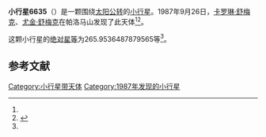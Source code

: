 {{Infobox planet
| bgcolour = #FFFFC0
| name = 6635 Zuber
| symbol = 
| image = 
| caption = 
| discovery = yes
| discovery_ref = 
| discoverer = [[卡罗琳·舒梅克|卡罗琳·舒梅克]]、[[尤金·舒梅克|尤金·舒梅克]]
| discovery_site = [[帕洛马山|帕洛马山]] 
| discovered = 1987年9月26日
| designations = yes
| mp_name = 
| named_after = 
| alt_names = 1987 SH3/ 1994 GP1
| mp_category = [[主带内小行星|主带内小行星]]
| orbit_ref = <ref name="a">[http://ssd.jpl.nasa.gov/sbdb.cgi?sstr=6635 6635 Zuber] {{Wayback|url=http://ssd.jpl.nasa.gov/sbdb.cgi?sstr=6635 |date=20140901194613 }}，小行星數據庫瀏覽器（JPL Small-Body Database Browser）－[[美国国家航空航天局|美国国家航空航天局]]喷气推进实验室</ref>
| epoch = 2456400.5 (2013年4月18日更新)
| aphelion = {{convert|2.097968647840093|AU|km|3|abbr=on|lk=out}}
| perihelion = {{convert|1.68181268982249|AU|km|3|abbr=on}}
| semimajor = {{convert|1.889890668831291|AU|km|3|abbr=on}}
| eccentricity = 0.110100538
| period = 948.9721081 [[日|日]]<br />2.6[[儒略年|儒略年]]
| avg_speed = 
| inclination = 24.23625714961733
| asc_node = 189.9130628336409
| mean_anomaly = 
| arg_peri = 265.9536487879565
| satellites = 
| physical_characteristics = yes
| dimensions = 
| mass = 
| density = 
| surface_grav = 
| escape_velocity = 
| sidereal_day = 
| axial_tilt = 
| pole_ecliptic_lat = 
| pole_ecliptic_lon = 
| albedo = 
| temperatures= 
| temp_name1 = 
| mean_temp_1 = 
| max_temp_1 = 
| temp_name2 = 
| max_temp_2 = 
| spectral_type = 
| abs_magnitude = 265.9536487879565
}}

'''小行星6635'''（{{lang-en|6635 Zuber}}）是一颗围绕[[太阳|太阳]][[公转|公转]]的[[小行星|小行星]]。1987年9月26日，[[卡罗琳·舒梅克|卡罗琳·舒梅克]]、[[尤金·舒梅克|尤金·舒梅克]]在帕洛马山发现了此天体<ref name="a" /><ref>{{cite news|title=小行星列表|url=http://cfa-www.harvard.edu/iau/lists/NumberedMPs.txt|accessdate=2013-07-08|newspaper=哈佛大学|archive-date=2008-05-17|archive-url=https://web.archive.org/web/20080517010638/http://cfa-www.harvard.edu/iau/lists/NumberedMPs.txt|dead-url=no}}</ref>。

这颗小行星的[[绝对星等|绝对星等]]为265.9536487879565等<ref name="a" />。

==参考文献==
{{reflist}}
{{Minor Planet Number|[[小行星6634|小行星6634]]|[[小行星6636|小行星6636]]}}

{{小天体}}

[[Category:小行星带天体|Category:小行星带天体]]
[[Category:1987年发现的小行星|Category:1987年发现的小行星]]

{{asteroid-stub}}